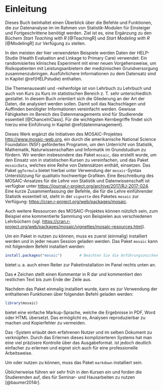 # Einleitung

Dieses Buch beinhaltet einen Überblick über die Befehle und Funktionen, die zur Datenanalyse im im Rahmen von Statistik-Modulen für Einsteiger und Fortgeschrittene benötigt werden. Ziel ist es, eine Ergänzung zu den Büchern *Start Teaching with R* [@TeachingR] und *Start Modeling with R* [@ModelingR] zur Verfügung zu stellen.

In den meisten der hier verwendeten Beispiele werden Daten der HELP-Studie (Health Evaluation and Linkage to Primary Care) verwendet: Ein randomisiertes klinisches Experiment mit einer neuen Vorgehensweise, um Risikopatienten mit Leistungsanbietern der medizinischen Grundversorgung zusammenzubringen. Ausführlichere Informationen zu dem Datensatz sind in Kapitel \@ref(HELPstudie) enthalten.

Die Themenauswahl und -reihenfolge ist von Lehrbuch zu Lehrbuch und auch von Kurs zu Kurs im statistischen Bereich z. T. sehr unterschiedlich gestaltet. In diesem Buch orientiert sich die Gliederung an der Art der Daten, die analysiert werden sollen. Damit soll das Nachschlagen und Auffinden benötigter Informationen vereinfacht werden. Gewisse Fähigkeiten im Bereich des Datenmanagements sind für Studierende essentiell [@ChanceInClass]. Für die wichtigsten Kernbegriffe findet sich hierzu eine Einführung in Kapitel \@ref(datenmanagement).

Dieses Werk ergänzt die Initiativen des MOSAIC-Projektes [http://www.mosaic-web.org](http://www.mosaic-web.org), ein durch die amerikanische National Science Foundation (NSF) gefördertes Programm, um den Unterricht von Statistik, Mathematik, Naturwissenschaften und Informatik im Grundstudium zu fördern. Wir werden insbesondere das Paket `mosaic`, das erstellt wurde, um den Einsatz von \textsf{R} in statistischen Kursen zu vereinfachen, und das Paket `mosaicData`, welches eine Reihe von Datensätzen enthält, einsetzen. Das Paket `ggformula` bietet hierbei unter Verwendung der `mosaic`-Syntax Unterstützung für qualitativ hochwertige Grafiken. Eine Beschreibung des MOSAIC-Ansatzes für die Lehre von Statistik und Datenwissenschaft ist verfügbar unter [https://journal.r-project.org/archive/2017/RJ-2017-024](https://journal.r-project.org/archive/2017/RJ-2017-024). Eine kurze Zusammenfassung der \textsf{R} Befehle, die für die Lehre einführender Statistik essentiell ist, steht in der `vignette` des Paketes `mosaic` zur Verfügung:
[https://cran.r-project.org/web/packages/mosaic](https://cran.r-project.org/web/packages/mosaic).

Auch weitere Ressourcen des MOSAIC-Projektes können nützlich sein, zum Beispiel eine kommentierte Sammlung von Beispielen aus verschiedenen Lehrbüchern (vgl. [https://cran.r-project.org/web/packages/mosaic/vignettes/mosaic-resources.html](https://cran.r-project.org/web/packages/mosaic/vignettes/mosaic-resources.html)).

\pagebreak
Um ein Paket in \textsf{R} nutzen zu können, muss es zuerst (einmalig) installiert werden und in jeder neuen Session geladen werden. Das Paket `mosaic` kann mit folgendem Befehl installiert werden:

```r
install.packages("mosaic")        # Beachten Sie die Anführungszeichen
```

::: {.note data-latex="{note}"}
\textsf{RStudio} bietet u.&#8239;a. auch einen Reiter zur Paketinstallation im Panel rechts unten an. 
:::

\index{install\_packages()}
\index{Paketinstallation}

Das `#` Zeichen stellt einen Kommentar in R dar und kommentiert den restlichen Text bis zum Ende der Zeile aus. 

Nachdem das Paket einmalig installiert wurde, kann es zur Verwendung der enthaltenen Funktionen über folgenden Befehl geladen werden:

```r
library(mosaic)
```

\textsc{RMarkdown} bietet eine einfache Markup-Sprache, welche die Ergebnisse in PDF, Word oder HTML übersetzt. Das ermöglicht es, Analysen reproduzierbar zu machen und Kopierfehler zu vermeiden.
\index{library()}
\index{Pakete laden}

::: {.infobox data-latex="{infobox}"}
Das \textsc{knitr/LATEX}-System erlaubt dem erfahrenen Nutzer \textsf{R} und \textsc{LaTeX} im selben Dokument zu verknüpfen. Durch das Erlernen dieses komplizierteren Systems hat man eine viel präzisere Kontrolle über das Ausgabeformat. \textsc{RMarkdown} ist jedoch deutlich einfacher zu erlernen und eignet sich auch für eine professionelle Arbeitsweise.
:::

\index{\textsc{knitr}}

::: {.hinweis data-latex="{hinweise}"}
Um \textsc{Markdown} oder \textsc{knitr/LATEX} nutzen zu können, muss das Paket `markdown` installiert sein.
:::

Üblicherweise führen wir \textsc{RMarkdown} sehr früh in den Kursen ein und forden die Studierenden auf, dies für Seminar- und Hausarbeiten zu nutzen [@baumer2014r].

\index{markdown}